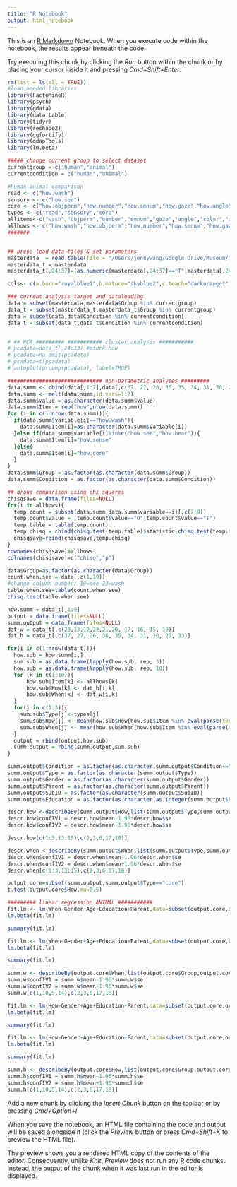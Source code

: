 ```yaml
---
title: "R Notebook"
output: html_notebook
---
```


This is an [R Markdown](http://rmarkdown.rstudio.com) Notebook. When you execute code within the notebook, the results appear beneath the code. 

Try executing this chunk by clicking the *Run* button within the chunk or by placing your cursor inside it and pressing *Cmd+Shift+Enter*. 

```r
rm(list = ls(all = TRUE))
#load needed libraries
library(FactoMineR)
library(psych)
library(gdata)
library(data.table)
library(tidyr)
library(reshape2)
library(ggfortify)
library(qdapTools)
library(lm.beta)

##### change current group to select dataset
currentgroup = c("human","animal")
currentcondition = c("human","animal")

#human-animal comparison
read <- c("how.wash")
sensory <- c("how.see")
core <- c("how.objperm","how.number","how.smnum","how.gaze","how.angle","how.color","how.depth","how.face")
types <- c("read","sensory","core")
allitems<-c("wash","objperm","number","smnum","gaze","angle","color","depth","face","see")
allhows <- c("how.wash","how.objperm","how.number","how.smnum","how.gaze","how.angle","how.color","how.depth","how.face","how.see")
#######


## prep; load data files & set parameters
masterdata  = read.table(file = "/Users/jennywang/Google Drive/Museum/mathitude/data/alternative analyses/mathitudemaster.csv", sep=",",header=TRUE, na.strings="")
masterdata_t = masterdata
masterdata_t[,24:37]=(as.numeric(masterdata[,24:37]=="T"|masterdata[,24:37]=="O"))

cols<- c(a.born="royalblue1",b.mature="skyblue2",c.teach="darkorange1",d.observe="orange")

### current analysis target and dataloading
data = subset(masterdata,masterdata$Group %in% currentgroup)
data_t = subset(masterdata_t,masterdata_t$Group %in% currentgroup)
data = subset(data,data$Condition %in% currentcondition)
data_t = subset(data_t,data_t$Condition %in% currentcondition)



```

```r
# ## PCA ######### ########### cluster analysis ###########
# pcadata=data_t[,24:33] #mturk how
# pcadata=na.omit(pcadata)
# pcadata=t(pcadata)
# autoplot(prcomp(pcadata), label=TRUE)

```

```r
############################## non-parametric analyses #########
data.summ <- cbind(data[,1:7],data[,c(37, 27, 26, 36, 35, 34, 31, 30, 29, 33)])
data.summ <- melt(data.summ,id.vars=1:7)
data.summ$value = as.character(data.summ$value)
data.summ$Item = rep("how",nrow(data.summ))
for (i in c(1:nrow(data.summ))){
  if(data.summ$variable[i]=="how.wash"){
    data.summ$Item[i]=as.character(data.summ$variable[i])
  }else if(data.summ$variable[i]%in%c("how.see","how.hear")){
    data.summ$Item[i]="how.sense"
  }else{
    data.summ$Item[i]="how.core"
  }
}
data.summ$Group = as.factor(as.character(data.summ$Group))
data.summ$Condition = as.factor(as.character(data.summ$Condition))

## group comparison using chi squares
chisqsave = data.frame(files=NULL)
for(i in allhows){
  temp.count = subset(data.summ,data.summ$variable==i)[,c(7,9)]
  temp.count$value = (temp.count$value=="O"|temp.count$value=="T")
  temp.table = table(temp.count)
  temp.chisq = cbind(chisq.test(temp.table)$statistic,chisq.test(temp.table)$p.value)
  chisqsave=rbind(chisqsave,temp.chisq)
}
rownames(chisqsave)=allhows
colnames(chisqsave)=c("chisq","p")

data$Group=as.factor(as.character(data$Group))
count.when.see = data[,c(1,19)]
#change column number; 19=see 23=wash
table.when.see=table(count.when.see)
chisq.test(table.when.see)


```

```r
how.summ = data_t[,1:9]
output = data.frame(files=NULL)
summ.output = data.frame(files=NULL)
dat_w = data_t[,c(23,13,12,22,21,20, 17, 16, 15, 19)]
dat_h = data_t[,c(37, 27, 26, 36, 35, 34, 31, 30, 29, 33)]

for(i in c(1:nrow(data_t))){
  how.sub = how.summ[i,]
  sum.sub = as.data.frame(lapply(how.sub, rep, 3))
  how.sub = as.data.frame(lapply(how.sub, rep, 10))
  for (k in c(1:10)){
      how.sub$Item[k] <- allhows[k]
      how.sub$How[k] <- dat_h[i,k]
      how.sub$When[k] <- dat_w[i,k]
  }
  for(j in c(1:3)){
    sum.sub$Type[j]<-types[j]
    sum.sub$How[j] <- mean(how.sub$How[how.sub$Item %in% eval(parse(text = types[j]))],na.rm=TRUE)
    sum.sub$When[j] <- mean(how.sub$When[how.sub$Item %in% eval(parse(text = types[j]))],na.rm=TRUE)
  }
  output = rbind(output,how.sub)
  summ.output = rbind(summ.output,sum.sub)
}

summ.output$Condition = as.factor(as.character(summ.output$Condition=="mind"))
summ.output$Type = as.factor(as.character(summ.output$Type))
summ.output$Gender = as.factor(as.character(summ.output$Gender))
summ.output$Parent = as.factor(as.character(summ.output$Parent))
summ.output$SubID = as.factor(as.character(summ.output$SubID))
summ.output$Education = as.factor(as.character(as.integer(summ.output$Education)>2)) #all academics had college+ degree, so changed to graduate+

descr.how <-describeBy(summ.output$How,list(summ.output$Type,summ.output$Group),na.rm=TRUE,mat=TRUE)
descr.how$confIV1 = descr.how$mean-1.96*descr.how$se
descr.how$confIV2 = descr.how$mean+1.96*descr.how$se

descr.how[c(1:3,13:15),c(2,3,6,17,18)]

```

```r
descr.when <-describeBy(summ.output$When,list(summ.output$Type,summ.output$Group),na.rm=TRUE,mat=TRUE)
descr.when$confIV1 = descr.when$mean-1.96*descr.when$se
descr.when$confIV2 = descr.when$mean+1.96*descr.when$se
descr.when[c(1:3,13:15),c(2,3,6,17,18)]

```



```r
output.core=subset(summ.output,summ.output$Type=="core")
t.test(output.core$How,mu=0.5)

```

```r
######### linear regression ANIMAL ###########
fit.lm <- lm(When~Gender+Age+Education+Parent,data=subset(output.core,output.core$Group=="animal"))
lm.beta(fit.lm)
```

```r
summary(fit.lm)
```

```r
fit.lm <- lm(When~Gender+Age+Education+Parent,data=subset(output.core,output.core$Group=="human"))
lm.beta(fit.lm)
```

```r
summary(fit.lm)

```

```r

summ.w <- describeBy(output.core$When,list(output.core$Group,output.core$Parent),na.rm=TRUE,mat=TRUE)
summ.w$confIV1 = summ.w$mean-1.96*summ.w$se
summ.w$confIV2 = summ.w$mean+1.96*summ.w$se
summ.w[c(1,10,5,14),c(2,3,6,17,18)]

```

```r
fit.lm <- lm(How~Gender+Age+Education+Parent,data=subset(output.core,output.core$Group=="animal"))
lm.beta(fit.lm)


```

```r
summary(fit.lm)

```

```r

fit.lm <- lm(How~Gender+Age+Education+Parent,data=subset(output.core,output.core$Group=="human"))
lm.beta(fit.lm)
```

```r
summary(fit.lm)

```

```r
summ.h <- describeBy(output.core$How,list(output.core$Group,output.core$Education),na.rm=TRUE,mat=TRUE)
summ.h$confIV1 = summ.h$mean-1.96*summ.h$se
summ.h$confIV2 = summ.h$mean+1.96*summ.h$se
summ.h[c(1,10,5,14),c(2,3,6,17,18)]
```




Add a new chunk by clicking the *Insert Chunk* button on the toolbar or by pressing *Cmd+Option+I*.

When you save the notebook, an HTML file containing the code and output will be saved alongside it (click the *Preview* button or press *Cmd+Shift+K* to preview the HTML file). 

The preview shows you a rendered HTML copy of the contents of the editor. Consequently, unlike *Knit*, *Preview* does not run any R code chunks. Instead, the output of the chunk when it was last run in the editor is displayed.

